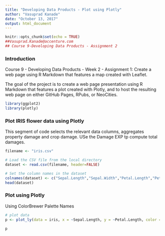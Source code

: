 ```yaml
---
title: "Developing Data Products - Plot using Plotly"
author: "Vasuprad Kanade"
date: "October 13, 2017"
output: html_document
---
```


```r
knitr::opts_chunk$set(echo = TRUE)
##Vasuprad.Kanade@accenture.com
## Course 9-Developing Data Products - Assignment 2
```

### Introduction

Course 9 - Developing Data Products - Week 2 - Assignment 1: Create a web page using R Markdown that features a map created with Leaflet.

The goal of the project is to create a web page presentation using R Markdown that features a plot created with Plotly, and to host the resulting web page on either GitHub Pages, RPubs, or NeoCities.


```r
library(ggplot2)
library(plotly)
```

### Plot IRIS flower data using Plotly 
This segment of code selects the relevant data columns, aggregates property damage and crop damage. USe the Damage EXP tp compute total damages.

```r
filename <- "iris.csv"

# Load the CSV file from the local directory
dataset <- read.csv(filename, header=FALSE)

# Set the column names in the dataset
colnames(dataset) <- c("Sepal.Length","Sepal.Width","Petal.Length","Petal.Width","Species")
head(dataset)

```

### Plot using Plotly
Using ColorBrewer Palette Names
```r
# plot data
p <- plot_ly(data = iris, x = ~Sepal.Length, y = ~Petal.Length, color = ~Species, colors = "Set1")

p

```

